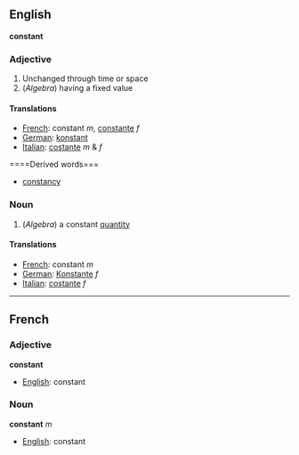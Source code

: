 ==English==
'''constant'''

===Adjective===

#Unchanged through time or space
#(''Algebra'') having a fixed value

====Translations====

*[[French]]: constant ''m'', [[constante]] ''f''
*[[German]]: [[konstant]]
*[[Italian]]: [[costante]] ''m'' & ''f''

====Derived words===
*[[constancy]]

===Noun===

#(''Algebra'') a constant [[quantity]]

====Translations====

*[[French]]: constant ''m''
*[[German]]: [[Konstante]] ''f''
*[[Italian]]: [[costante]] ''f''

----

==French==

===Adjective===
'''constant'''

*[[English]]: constant

===Noun===
'''constant''' ''m''

*[[English]]: constant